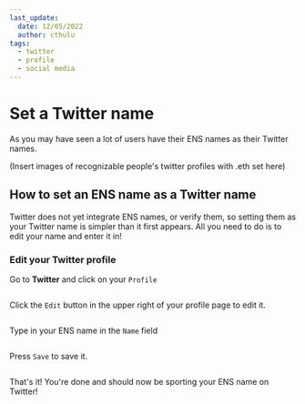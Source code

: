 ```yaml
---
last_update:
  date: 12/05/2022
  author: cthulu
tags:
  - twitter
  - profile
  - social media
---
```



# Set a Twitter name
As you may have seen a lot of users have their ENS names as their Twitter names.

(Insert images of recognizable people's twitter profiles with .eth set here)

## How to set an ENS name as a Twitter name
Twitter does not yet integrate ENS names, or verify them, so setting them as your Twitter name is simpler than it first appears.
All you need to do is to edit your name and enter it in!

### Edit your Twitter profile
Go to <Link to="https://www.twitter.com"><b>Twitter</b></Link> and click on your `Profile`

<BrowserWindow url="twitter.com">
  <Image img="/img/howto/set-twitter-name-1.png"/>
</BrowserWindow>

Click the `Edit` button in the upper right of your profile page to edit it.

<BrowserWindow url="twitter.com">
  <Image img="/img/howto/set-twitter-name-2.png"/>
</BrowserWindow>

Type in your ENS name in the `Name` field

<BrowserWindow url="twitter.com">
  <Image img="/img/howto/set-twitter-name-3.png"/>
</BrowserWindow>

Press `Save` to save it.

<BrowserWindow url="twitter.com">
  <Image img="/img/howto/set-twitter-name-4.png"/>
</BrowserWindow>

That's it! You're done and should now be sporting your ENS name on Twitter!

<BrowserWindow url="twitter.com">
  <Image img="/img/howto/set-twitter-name-5.png"/>
</BrowserWindow>
